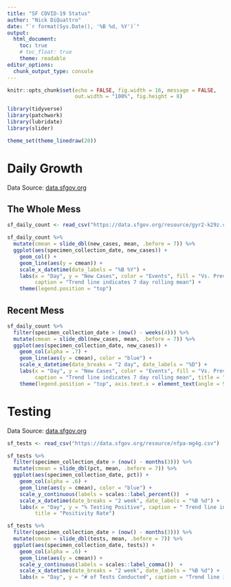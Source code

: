 ```yaml
---
title: "SF COVID-19 Status"
author: "Nick DiQuattro"
date: "`r format(Sys.Date(), '%B %d, %Y')`"
output:
  html_document:
    toc: true
    # toc_float: true
    theme: readable
editor_options: 
  chunk_output_type: console
---
```


```r
knitr::opts_chunk$set(echo = FALSE, fig.width = 16, message = FALSE,
                      out.width = "100%", fig.height = 8)

library(tidyverse)
library(patchwork)
library(lubridate)
library(slider)

theme_set(theme_linedraw(20))
```

# Daily Growth
Data Source: [data.sfgov.org](https://data.sfgov.org/COVID-19/COVID-19-Cases-Summarized-by-Date-Transmission-and/tvq9-ec9w)

## The Whole Mess

```r
sf_daily_count <- read_csv("https://data.sfgov.org/resource/gyr2-k29z.csv")

sf_daily_count %>% 
  mutate(cmean = slide_dbl(new_cases, mean, .before = 7)) %>%
  ggplot(aes(specimen_collection_date, new_cases)) +
    geom_col() +
    geom_line(aes(y = cmean)) +
    scale_x_datetime(date_labels = "%B %Y") +
    labs(x = "Day", y = "New Cases", color = "Events", fill = "Vs. Previous Day",
         caption = "Trend line indicates 7 day rolling mean") +
    theme(legend.position = "top")
```

## Recent Mess
```r
sf_daily_count %>% 
  filter(specimen_collection_date > (now() - weeks(4))) %>% 
  mutate(cmean = slide_dbl(new_cases, mean, .before = 7)) %>%
  ggplot(aes(specimen_collection_date, new_cases)) +
    geom_col(alpha = .7) +
    geom_line(aes(y = cmean), color = "blue") +
    scale_x_datetime(date_breaks = "2 day", date_labels = "%D") +
    labs(x = "Day", y = "New Cases", color = "Events", fill = "Vs. Previous Day",
         caption = "Trend line indicates 7 day rolling mean", title = "Last 4 Weeks") +
    theme(legend.position = "top", axis.text.x = element_text(angle = 90))
```


# Testing
Data Source: [data.sfgov.org](https://data.sfgov.org/COVID-19/COVID-19-Tests/nfpa-mg4g)
```r
sf_tests <- read_csv("https://data.sfgov.org/resource/nfpa-mg4g.csv")

sf_tests %>% 
  filter(specimen_collection_date > (now() - months(3))) %>% 
  mutate(cmean = slide_dbl(pct, mean, .before = 7)) %>%
  ggplot(aes(specimen_collection_date, pct)) +
    geom_col(alpha = .6) +
    geom_line(aes(y = cmean), color = "blue") +
    scale_y_continuous(labels = scales::label_percent())  +
    scale_x_datetime(date_breaks = "2 week", date_labels = "%B %d") +
    labs(x = "Day", y = "% Testing Positive", caption = " Trend line indicates 7 day rolling mean.",
         title = "Positivity Rate")

sf_tests %>% 
  filter(specimen_collection_date > (now() - months(3))) %>% 
  mutate(cmean = slide_dbl(tests, mean, .before = 7)) %>%
  ggplot(aes(specimen_collection_date, tests)) +
    geom_col(alpha = .6) +
    geom_line(aes(y = cmean)) +
    scale_y_continuous(labels = scales::label_comma())  +
    scale_x_datetime(date_breaks = "2 week", date_labels = "%B %d") +
    labs(x = "Day", y = "# of Tests Conducted", caption = "Trend line indicates 7 day rolling mean.", title = "Daily Count of Tests")
```

